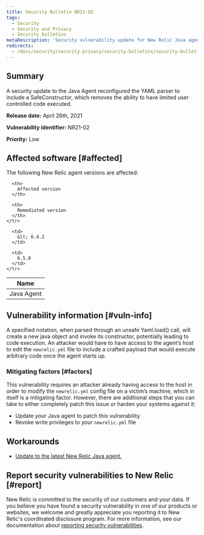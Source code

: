 ```yaml
---
title: Security Bulletin NR21-02
tags:
  - Security
  - Security and Privacy
  - Security bulletins
metaDescription: 'Security vulnerability update for New Relic Java agent, April 26, 2021'
redirects:
  - /docs/security/security-privacy/security-bulletins/security-bulletin-nr21-01
---
```


## Summary

A security update to the Java Agent reconfigured the YAML parser to include a SafeConstructor, which removes the ability to have limited user controlled code executed.  

**Release date:** April 26th, 2021

**Vulnerability identifier:** NR21-02

**Priority:** Low

## Affected software [#affected]

The following New Relic agent versions are affected:

<table>
  <thead>
    <tr>
      <th>
        Name
      </th>

      <th>
        Affected version
      </th>

      <th>
        Remediated version
      </th>
    </tr>
  </thead>

  <tbody>
    <tr>
      <td>
        Java Agent
      </td>

      <td>
        &lt; 6.4.2
      </td>

      <td>
        6.5.0
      </td>
    </tr>
  </tbody>
</table>

## Vulnerability information [#vuln-info]

A specified notation, when parsed through an unsafe Yaml.load() call, will create a new java object and invoke its constructor, potentially leading to code execution. An attacker would have to have access to the agent’s host to edit the `newrelic.yml` file to include a crafted payload that would execute arbitrary code once the agent starts up. 

### Mitigating factors [#factors]

This vulnerability requires an attacker already having access to the host in order to modify the `newrelic.yml` config file on a victim’s machine, which in itself is a mitigating factor. However, there are additional steps that you can take to either completely patch this issue or harden your systems against it: 

* Update your Java agent to patch this vulnerability
* Revoke write privileges to your `newrelic.yml` file 

## Workarounds

* [Update to the latest New Relic Java agent.](/docs/agents/java-agent/installation/update-java-agent/)

## Report security vulnerabilities to New Relic [#report]

New Relic is committed to the security of our customers and your data. If you believe you have found a security vulnerability in one of our products or websites, we welcome and greatly appreciate you reporting it to New Relic's coordinated disclosure program. For more information, see our documentation about [reporting security vulnerabilities](/docs/security/new-relic-security/data-privacy/reporting-security-vulnerabilities).
